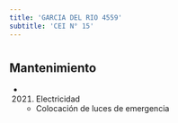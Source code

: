 ```yaml
---
title: 'GARCIA DEL RIO 4559'
subtitle: 'CEI N° 15'
---
```


#


## Mantenimiento

*  (2021) Electricidad 
    + Colocación de luces de emergencia



